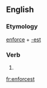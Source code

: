 ==English==

===Etymology===
[[enforce]] + [[-est]]

===Verb===
{{head|en}}

# {{en-archaic second-person singular of|enforce|lang=en}}

[[fr:enforcest]]